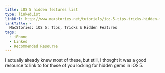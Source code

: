 ```yaml
---
title: iOS 5 hidden features list
type: linkedList
linkUrl: http://www.macstories.net/tutorials/ios-5-tips-tricks-hidden-features/
linkTitle: >
  MacStories: iOS 5: Tips, Tricks & Hidden Features
tags:
  - iPhone
  - Linked
  - Recommended Resource
---
```


I actually already knew most of these, but still, I thought it was a good resource to link to for those of you looking for hidden gems in iOS 5.
